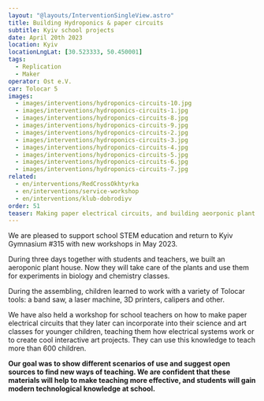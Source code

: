 ```yaml
---
layout: "@layouts/InterventionSingleView.astro"
title: Building Hydroponics & paper circuits
subtitle: Kyiv school projects
date: April 20th 2023
location: Kyiv
locationLngLat: [30.523333, 50.450001]
tags: 
  - Replication
  - Maker
operator: Ost e.V.
car: Tolocar 5
images:
  - images/interventions/hydroponics-circuits-10.jpg
  - images/interventions/hydroponics-circuits-1.jpg
  - images/interventions/hydroponics-circuits-8.jpg
  - images/interventions/hydroponics-circuits-9.jpg
  - images/interventions/hydroponics-circuits-2.jpg
  - images/interventions/hydroponics-circuits-3.jpg
  - images/interventions/hydroponics-circuits-4.jpg
  - images/interventions/hydroponics-circuits-5.jpg
  - images/interventions/hydroponics-circuits-6.jpg
  - images/interventions/hydroponics-circuits-7.jpg
related:
  - en/interventions/RedCrossOkhtyrka
  - en/interventions/service-workshop
  - en/interventions/klub-dobrodiyv
order: 51
teaser: Making paper electrical circuits, and building aeorponic plant houses togehter with yound school children and teachers. 
---
```

We are pleased to support school STEM education and return to Kyiv Gymnasium #315 with new workshops in May 2023.

During three days together with students and teachers, we built an aeroponic plant house. Now they will take care of the plants and use them for experiments in biology and chemistry classes.

During the assembling, children learned to work with a variety of Tolocar tools: a band saw, a laser machine, 3D printers, calipers and other.

We have also held a workshop for school teachers on how to make paper electrical circuits that they later can incorporate into their science and art classes for younger children, teaching them how electrical systems work or to create cool interactive art projects. They can use this knowledge to teach more than 600 children.

**Our goal was to show different scenarios of use and suggest open sources to find new ways of teaching. We are confident that these materials will help to make teaching more effective, and students will gain modern technological knowledge at school.**
